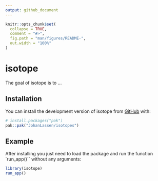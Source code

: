 ```yaml
---
output: github_document
---
```


<!-- README.md is generated from README.Rmd. Please edit that file -->

```r
knitr::opts_chunk$set(
  collapse = TRUE,
  comment = "#>",
  fig.path = "man/figures/README-",
  out.width = "100%"
)
```

# isotope

<!-- badges: start -->
<!-- badges: end -->

The goal of isotope is to ...

## Installation

You can install the development version of isotope from [GitHub](https://github.com/) with:

``` r
# install.packages("pak")
pak::pak("JohanLassen/isotopes")
```

## Example

After installing you just need to load the package and run the function `run_app()`` without any arguments:

``` r
library(isotope)
run_app()
```


